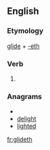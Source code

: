 ==English==

===Etymology===
[[glide]] + [[-eth]]

===Verb===
{{en-verb form}}

# {{archaic third-person singular of|glide}}

===Anagrams===
* {{alphagram|deghilt}}
* [[delight#English|delight]]
* [[lighted#English|lighted]]

[[fr:glideth]]